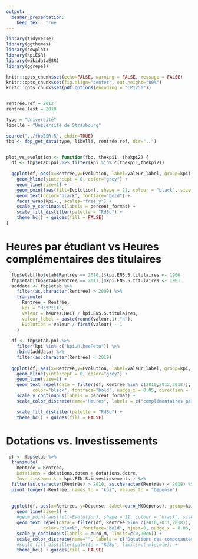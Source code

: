 ```yaml
---
output:
  beamer_presentation:
    keep_tex:  true
---
```


```r
library(tidyverse)
library(ggthemes)
library(cowplot)
library(kpiESR)
library(wikidataESR)
library(ggrepel)

knitr::opts_chunk$set(echo=FALSE, warning = FALSE, message = FALSE)
knitr::opts_chunk$set(fig.align="center", out.height="80%")
knitr::opts_chunk$set(pdf.options(encoding = "CP1250"))


rentrée.ref = 2012
rentrée.last = 2018

type = "Université"
libellé = "Université de Strasbourg"

source("../fbpESR.R", chdir=TRUE)
fbp <- fbp_get_data(type, libellé, rentrée.ref, dir="..")


plot_vs_evolution <- function(fbp, thekpi1, thekpi2) {
  df <- fbp$etab.pnl %>% filter(kpi %in% c(thekpi1,thekpi2))
  
  ggplot(df, aes(x=Rentrée,y=Evolution, label=valeur_label, group=kpi)) + 
    geom_hline(yintercept = 0, color="grey") +
    geom_line(size=1) + 
    geom_point(aes(fill=Evolution), shape = 21, colour = "black", size = 17, stroke = 1) + 
    geom_text(color="black", fontface="bold") +
    facet_wrap(kpi~., scales="free_y") +
    scale_y_continuous(labels = percent_format) +
    scale_fill_distiller(palette = "RdBu") +
    theme_hc() + guides(fill = FALSE)
}

```

# Heures par étudiant vs Heures complémentaires des titulaires
```r
  fbp$etab[fbp$etab$Rentrée == 2010,]$kpi.ENS.S.titulaires <- 1906
  fbp$etab[fbp$etab$Rentrée == 2011,]$kpi.ENS.S.titulaires <- 1901
  adddata <- fbp$etab %>% 
    filter(as.character(Rentrée) > 2009) %>%
    transmute(
      Rentrée = Rentrée,
      kpi = "HctPtit",
      valeur = heures.HeCT / kpi.ENS.S.titulaires,
      valeur_label = paste(round(valeur,1),"h"),
      Evolution = valeur / first(valeur) - 1
    ) 
  
  df <- fbp$etab.pnl %>% 
    filter(kpi %in% c("kpi.H.heePetu")) %>%
    rbind(adddata) %>%
    filter(as.character(Rentrée) < 2019)
  
  ggplot(df, aes(x=Rentrée,y=Evolution, label=valeur_label, group=kpi, color=kpi)) + 
    geom_hline(yintercept = 0, color="grey") +
    geom_line(size=1) + 
    geom_text_repel(data = filter(df, Rentrée %in% c(2010,2012,2018)), 
          color="black", fontface="bold", nudge_x = 0.05, direction = "y") +
    scale_y_continuous(labels = percent_format) +
    scale_color_discrete(name="Heures", labels = c("complémentaires par titulaire", "par étudiant")) +

    scale_fill_distiller(palette = "RdBu") +
    theme_hc() + guides(fill = FALSE)
```


# Dotations vs. Investissements
```r
 df <- fbp$etab %>% 
  transmute(
    Rentrée = Rentrée,
    Dotations = dotations.doten + dotations.dotre,
    Investissements = kpi.FIN.S.investissements ) %>%
  filter(as.character(Rentrée) > 2010, as.character(Rentrée) < 2019) %>%
  pivot_longer(-Rentrée, names_to = "kpi", values_to = "Dépense")
  
  
  ggplot(df, aes(x=Rentrée, y=Dépense, label=euro_M(Dépense), group=kpi, color=kpi)) + 
    geom_line(size=1) + 
    #geom_point(aes(fill=Evolution), shape = 21, colour = "black", size = 17, stroke = 1) + 
    geom_text_repel(data = filter(df, Rentrée %in% c(2010,2011,2018)), 
              color="black", fontface="bold", hjust=0, nudge_x = 0.05, direction = "y") +
    scale_y_continuous(labels = euro_M, limits=c(0,90e6)) +
    scale_color_discrete(name="", labels = c("Dotations des composantes et laboratoires", "Investissements du central")) +
    #scale_fill_distiller(palette = "RdBu", limits=c(-mle,mle)) +
    theme_hc() + guides(fill = FALSE)
```